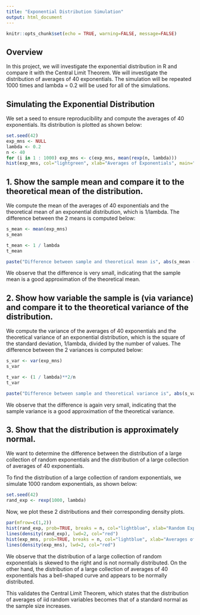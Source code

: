 ```yaml
---
title: "Exponential Distribution Simulation"
output: html_document
---
```


```r
knitr::opts_chunk$set(echo = TRUE, warning=FALSE, message=FALSE)
```

## Overview

In this project, we will investigate the exponential distribution in R and compare it with the Central Limit Theorem. We will investigate the distribution of averages of 40 exponentials. The simulation will be repeated 1000 times and lambda = 0.2 will be used for all of the simulations.

## Simulating the Exponential Distribution

We set a seed to ensure reproducibility and compute the averages of 40 exponentials. Its distribution is plotted as shown below:
```r
set.seed(42)
exp_mns <- NULL
lambda <- 0.2
n <- 40
for (i in 1 : 1000) exp_mns <- c(exp_mns, mean(rexp(n, lambda)))
hist(exp_mns, col="lightgreen", xlab="Averages of Exponentials", main="Distribution of Exponentials")
```

## 1. Show the sample mean and compare it to the theoretical mean of the distribution.

We compute the mean of the averages of 40 exponentials and the theoretical mean of an exponential distribution, which is 1/lambda. The difference between the 2 means is computed below:
```r
s_mean <- mean(exp_mns)
s_mean 

t_mean <- 1 / lambda
t_mean

paste("Difference between sample and theoretical mean is", abs(s_mean - t_mean))
```

We observe that the difference is very small, indicating that the sample mean is a good approximation of the theoretical mean.

## 2. Show how variable the sample is (via variance) and compare it to the theoretical variance of the distribution.

We compute the variance of the averages of 40 exponentials and the theoretical variance of an exponential distribution, which is the square of the standard deviation, 1/lambda, divided by the number of values. The difference between the 2 variances is computed below:
```r
s_var <- var(exp_mns)
s_var

t_var <- (1 / lambda)**2/n
t_var

paste("Difference between sample and theoretical variance is", abs(s_var - t_var))
```

We observe that the difference is again very small, indicating that the sample variance is a good approximation of the theoretical variance.

## 3. Show that the distribution is approximately normal.

We want to determine the difference between the distribution of a large collection of random exponentials and the distribution of a large collection of averages of 40 exponentials.

To find the distribution of a large collection of random exponentials, we simulate 1000 random exponentials, as shown below:
```r
set.seed(42)
rand_exp <- rexp(1000, lambda)
```

Now, we plot these 2 distributions and their corresponding density plots.
```r
par(mfrow=c(1,2))
hist(rand_exp, prob=TRUE, breaks = n, col="lightblue", xlab="Random Exponentials", ylab="Density", main="Distribution of Random Exponentials")
lines(density(rand_exp), lwd=2, col="red")
hist(exp_mns, prob=TRUE, breaks = n, col="lightblue", xlab="Averages of Exponentials", ylab="Density", main="Distribution of Averages of Exponentials")
lines(density(exp_mns), lwd=2, col="red")
```

We observe that the distribution of a large collection of random exponentials is skewed to the right and is not normally distributed. On the other hand, the distribution of a large collection of averages of 40 exponentials has a bell-shaped curve and appears to be normally distributed. 

This validates the Central Limit Theorem, which states that the distribution of averages of iid random variables becomes that of a standard normal as the sample size increases.







